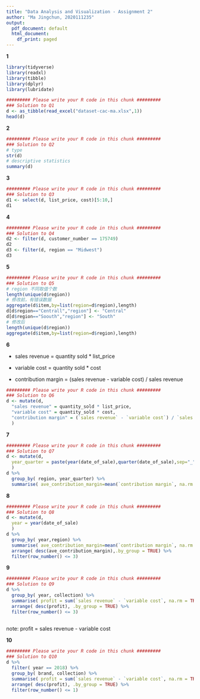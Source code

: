 ```yaml
---
title: "Data Analysis and Visualization - Assignment 2"
author: "Ma Jingchun, 2020111235"
output:
  pdf_document: default
  html_document:
    df_print: paged
---
```


**1**
```r
library(tidyverse)
library(readxl)
library(tibble)
library(dplyr)
library(lubridate)
```

```r
######### Please write your R code in this chunk #########
### Solution to Q1
d <- as_tibble(read_excel("dataset-cac-ma.xlsx",1))
head(d)
```
\bigskip\bigskip\bigskip\bigskip\bigskip\bigskip\bigskip\bigskip\bigskip


**2**
```r
######### Please write your R code in this chunk #########
### Solution to Q2
# type
str(d)
# descriptive statistics
summary(d)
```
\bigskip\bigskip\bigskip\bigskip\bigskip\bigskip\bigskip\bigskip\bigskip


**3**
```r
######### Please write your R code in this chunk #########
### Solution to Q3
d1 <- select(d, list_price, cost)[5:10,]
d1
```
\bigskip\bigskip\bigskip\bigskip\bigskip\bigskip\bigskip\bigskip\bigskip

**4**

```r
######### Please write your R code in this chunk #########
### Solution to Q4
d2 <- filter(d, customer_number == 175749)
d2
d3 <- filter(d, region == "Midwest")
d3
```
\bigskip\bigskip\bigskip\bigskip\bigskip\bigskip\bigskip\bigskip\bigskip


**5**

```r
######### Please write your R code in this chunk #########
### Solution to Q5
# region 不同取值个数
length(unique(d$region))
# 修改前，有错误数据
aggregate(d$item,by=list(region=d$region),length)
d[d$region=="Centrall","region"] <- "Central"
d[d$region=="Soouth","region"] <- "South"
# 修改后
length(unique(d$region))
aggregate(d$item,by=list(region=d$region),length)
```
\bigskip\bigskip\bigskip\bigskip\bigskip\bigskip\bigskip\bigskip\bigskip

**6**

+ sales revenue = quantity sold * list_price

+ variable cost = quantity sold * cost

+ contribution margin = (sales revenue - variable cost) / sales revenue
```r
######### Please write your R code in this chunk #########
### Solution to Q6
d <- mutate(d,
  "sales revenue" = quantity_sold * list_price,
  "variable cost" = quantity_sold * cost,
  "contribution margin" = (`sales revenue` - `variable cost`) / `sales revenue`
  )
```
\bigskip\bigskip\bigskip\bigskip\bigskip\bigskip\bigskip\bigskip\bigskip

**7**
```r
######### Please write your R code in this chunk #########
### Solution to Q7
d <- mutate(d,
  year_quarter = paste(year(date_of_sale),quarter(date_of_sale),sep="_")
  )
d %>%
  group_by( region, year_quarter) %>%
  summarise( ave_contribution_margin=mean(`contribution margin`, na.rm = TRUE))
```
\bigskip\bigskip\bigskip\bigskip\bigskip\bigskip\bigskip\bigskip\bigskip

**8**
```r
######### Please write your R code in this chunk #########
### Solution to Q8
d <- mutate(d,
  year = year(date_of_sale)
  )
d %>%
  group_by( year,region) %>%
  summarise( ave_contribution_margin=mean(`contribution margin`, na.rm = TRUE)) %>%
  arrange( desc(ave_contribution_margin),.by_group = TRUE) %>%
  filter(row_number() <= 3)


```
\bigskip\bigskip\bigskip\bigskip\bigskip\bigskip\bigskip\bigskip\bigskip

**9**
```r
######### Please write your R code in this chunk #########
### Solution to Q9
d %>%
  group_by( year, collection) %>%
  summarise( profit = sum(`sales revenue` - `variable cost`, na.rm = TRUE)) %>%
  arrange( desc(profit), .by_group = TRUE) %>%
  filter(row_number() <= 3)
  
```
note: profit = sales revenue - variable cost
\bigskip\bigskip\bigskip\bigskip\bigskip\bigskip\bigskip\bigskip\bigskip

**10 **
```r
######### Please write your R code in this chunk #########
### Solution to Q10
d %>%
  filter( year == 2018) %>%
  group_by( brand, collection) %>%
  summarise( profit = sum(`sales revenue` - `variable cost`, na.rm = TRUE)) %>%
  arrange( desc(profit), .by_group = TRUE) %>%
  filter(row_number() <= 1)
```

